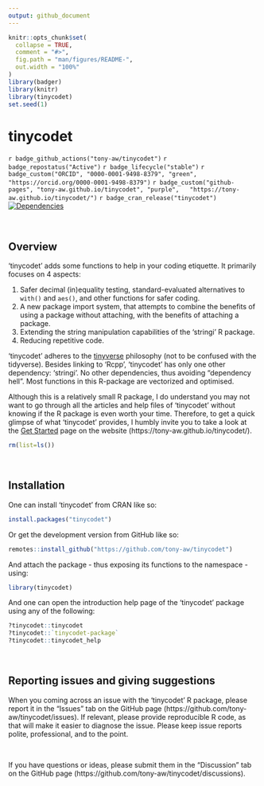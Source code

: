 ---
output: github_document
---

<!-- README.md is generated from README.Rmd. Please edit that file -->

```{r, include = FALSE}
knitr::opts_chunk$set(
  collapse = TRUE,
  comment = "#>",
  fig.path = "man/figures/README-",
  out.width = "100%"
)
library(badger)
library(knitr)
library(tinycodet)
set.seed(1)
```

# tinycodet


<!-- badges: start -->
`r badge_github_actions("tony-aw/tinycodet")`
`r badge_repostatus("Active")`
`r badge_lifecycle("stable")`
`r badge_custom("ORCID", "0000-0001-9498-8379", "green",   "https://orcid.org/0000-0001-9498-8379")`
`r badge_custom("github-pages", "tony-aw.github.io/tinycodet", "purple",   "https://tony-aw.github.io/tinycodet/")`
`r badge_cran_release("tinycodet")`
[![Dependencies](https://tinyverse.netlify.app/badge/tinycodet)](https://cran.r-project.org/package=tinycodet)
<!-- badges: end -->


&nbsp;

## Overview

'tinycodet' adds some functions to help in your coding etiquette. It primarily focuses on 4 aspects:

 1) Safer decimal (in)equality testing, standard-evaluated alternatives to `with()` and `aes()`, and other functions for safer coding.
 2) A new package import system, that attempts to combine the benefits of using a package without attaching, with the benefits of attaching a package.
 3) Extending the string manipulation capabilities of the 'stringi' R package.
 4) Reducing repetitive code.

'tinycodet' adheres to the [tinyverse](https://www.tinyverse.org/) philosophy (not to be confused with the tidyverse). Besides linking to 'Rcpp', 'tinycodet' has only one other dependency: 'stringi'. No other dependencies, thus avoiding "dependency hell". Most functions in this R-package are vectorized and optimised.

Although this is a relatively small R package, I do understand you may not want to go through all the articles and help files of 'tinycodet' without knowing if the R package is even worth your time. Therefore, to get a quick glimpse of what 'tinycodet' provides, I humbly invite you to take a look at the [Get Started](https://tony-aw.github.io/tinycodet/articles/tinycodet.html) page on the website (https://tony-aw.github.io/tinycodet/).



```{r echo=FALSE}
rm(list=ls())
```

&nbsp;

## Installation

One can install 'tinycodet' from CRAN like so:


```{r eval=FALSE}
install.packages("tinycodet")
```

Or get the development version from GitHub like so:

```{r eval=FALSE}
remotes::install_github("https://github.com/tony-aw/tinycodet")
```


And attach the package - thus exposing its functions to the namespace - using:

```{r}
library(tinycodet)
```

And one can open the introduction help page of the 'tinycodet' package using any of the following:

```{r eval=FALSE}
?tinycodet::tinycodet
?tinycodet::`tinycodet-package`
?tinycodet::tinycodet_help
```



&nbsp;

## Reporting issues and giving suggestions

When you coming across an issue with the 'tinycodet' R package, please report it in the "Issues" tab on the GitHub page (https://github.com/tony-aw/tinycodet/issues). If relevant, please provide reproducible R code, as that will make it easier to diagnose the issue. Please keep issue reports polite, professional, and to the point.

&nbsp;

If you have questions or ideas, please submit them in the "Discussion" tab on the GitHub page (https://github.com/tony-aw/tinycodet/discussions).

&nbsp;

